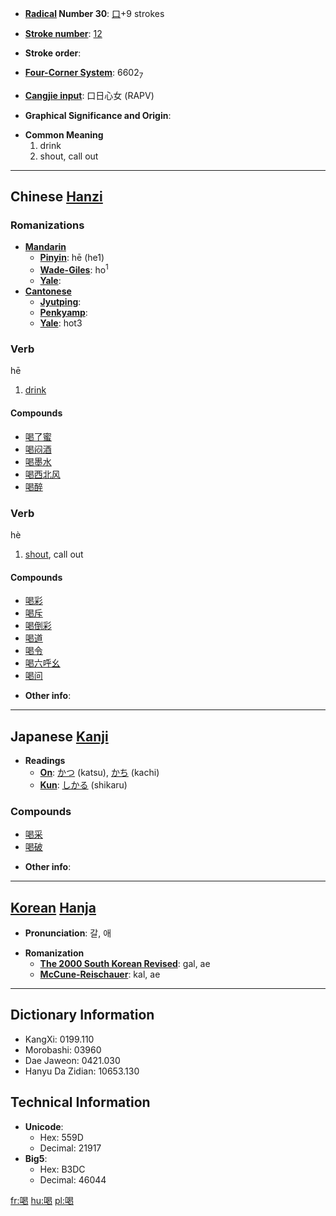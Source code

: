 * '''[[Wiktionary:Chinese radical index| Radical]] Number 30''': [[Wiktionary:Chinese radical index 口|口]]+9 strokes

* '''[[Wiktionary:Chinese total strokes index|Stroke number]]''': [[Wiktionary:Chinese total strokes index 12|12]]

* '''Stroke order''': 

* '''[[Wiktionary:Chinese four corner index|Four-Corner System]]''': 6602<sub>7</sub>

* '''[[Wiktionary:Chinese Cangjie index|Cangjie input]]''': 口日心女 (RAPV)

* '''Graphical Significance and Origin''': 

* '''Common Meaning'''
*# drink
*# shout, call out

----

== Chinese [[Hanzi]] ==

===Romanizations===
* '''[[Mandarin]]'''
** '''[[Pinyin]]''': hē (he1)
** '''[[Wade-Giles]]''': ho<sup>1</sup>
** '''[[Yale]]''': 
* '''[[Cantonese]]'''
** '''[[Jyutping]]''':
** '''[[Penkyamp]]''': 
** '''[[Yale]]''': hot3

===Verb===
hē

# [[drink]]

====Compounds====
*[[喝了蜜]]
*[[喝闷酒]]
*[[喝墨水]]
*[[喝西北风]]
*[[喝醉]]

===Verb===
hè

# [[shout]], call out

====Compounds====
*[[喝彩]]
*[[喝斥]]
*[[喝倒彩]]
*[[喝道]]
*[[喝令]]
*[[喝六呼幺]]
*[[喝问]]

* '''Other info''': 

----

== Japanese [[Kanji]] ==

* '''Readings'''
** '''[[On]]''': [[かつ]] (katsu), [[かち]] (kachi)
** '''[[Kun]]''': [[しかる]] (shikaru)

===Compounds===
*[[喝采]]
*[[喝破]]

* '''Other info''':  

----

== [[Korean]] [[Hanja]] ==

* '''Pronunciation''': 갈, 애

* '''Romanization'''
** '''[[The 2000 South Korean Revised Romanization|The 2000 South Korean Revised]]''': gal, ae
** '''[[McCune-Reischauer]]''': kal, ae

----

== Dictionary Information ==

* KangXi: 0199.110
* Morobashi: 03960
* Dae Jaweon: 0421.030
* Hanyu Da Zidian: 10653.130

== Technical Information ==

* '''Unicode''':
** Hex: 559D
** Decimal: 21917
* '''Big5''':
** Hex: B3DC
** Decimal: 46044

[[fr:喝]]
[[hu:喝]]
[[pl:喝]]